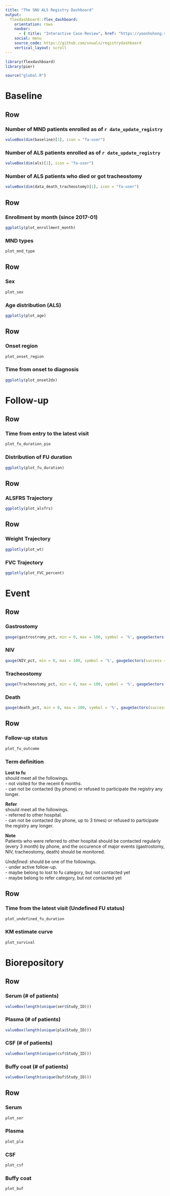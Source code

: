 ```yaml
---
title: "The SNU ALS Registry Dashboard"
output: 
  flexdashboard::flex_dashboard:
    orientation: rows
    navbar:
      - { title: "Interactive Case Review", href: "https://yoonhohong.shinyapps.io/ALSregistry2/"}
    social: menu
    source_code: https://github.com/snuals/registrydashboard
    vertical_layout: scroll
---
```


```r
library(flexdashboard)
library(pier)
```

```r
source("global.R")
```

Baseline
==================================================================

Row
------------------------------------------------------------------

### Number of MND patients enrolled as of `r date_update_registry`

```r
valueBox(dim(baseline)[1], icon = "fa-user")
```

### Number of ALS patients enrolled as of `r date_update_registry`

```r
valueBox(dim(als)[1], icon = "fa-user")
```

### Number of ALS patients who died or got tracheostomy

```r
valueBox(dim(data_death_tracheostomy)[1], icon = "fa-user")
```


Row
-----------------------------------------------------------------------

### Enrollment by month (since 2017-01)
```r
ggplotly(plot_enrollment_month)
```

### MND types
```r
plot_mnd_type
```

Row
-----------------------------------------------------------------------
### Sex
```r
plot_sex
```

### Age distribution (ALS)
```r
ggplotly(plot_age)
```

Row
----------------------------------------------------------------------
### Onset region
```r
plot_onset_region
```

### Time from onset to diagnosis 
```r
ggplotly(plot_onset2dx)
```

Follow-up
============================

Row
--------------------------
### Time from entry to the latest visit
```r
plot_fu_duration_pie
```

### Distribution of FU duration 
```r
ggplotly(plot_fu_duration)
```

Row
---------
### ALSFRS Trajectory 
```r
ggplotly(plot_alsfrs)
```

Row
--------
### Weight Trajectory
```r
ggplotly(plot_wt)
```

### FVC Trajectory
```r
ggplotly(plot_FVC_percent)
```

Event 
====================

Row 
------------------
### Gastrostomy 
```r
gauge(gastrostromy_pct, min = 0, max = 100, symbol = '%', gaugeSectors(success = c(20, 100), warning = c(10, 19), danger = c(0, 9)))
```

### NIV
```r
gauge(NIV_pct, min = 0, max = 100, symbol = '%', gaugeSectors(success = c(20, 100), warning = c(10, 19), danger = c(0, 9)))
```

### Tracheostomy 
```r
gauge(Tracheostomy_pct, min = 0, max = 100, symbol = '%', gaugeSectors(success = c(20, 100), warning = c(10, 19), danger = c(0, 9)))
```

### Death  
```r
gauge(death_pct, min = 0, max = 100, symbol = '%', gaugeSectors(success = c(20, 100), warning = c(10, 19), danger = c(0, 9)))
```

Row 
-----------
### Follow-up status 
```r
plot_fu_outcome
```

### Term definition

**Lost to fu**    
should meet all the followings.   
- not visited for the recent 6 months.   
- can not be contacted (by phone) or refused to participate the registry any longer.   

**Refer**   
should meet all the followings.    
- referred to other hospital.     
- can not be contacted (by phone, up to 3 times) or refused to participate the registry any longer.      

**Note**    
Patients who were referred to other hospital should be contacted regularly (every 3 month) by phone, and the occurence of major events (gastrostomy, NIV, tracheostomy, death) should be monitored.        

*Undefined*: should be one of the followings.       
- under active follow-up.      
- maybe belong to lost to fu category, but not contacted yet    
- maybe belong to refer category, but not contacted yet      

Row
---------------

### Time from the latest visit (Undefined FU status)
```r
plot_undefined_fu_duration
```

### KM estimate curve 
```r
plot_survival
```

Biorepository 
======================

Row
----------------------- 

### Serum (# of patients)  
```r
valueBox(length(unique(ser$Study_ID)))
```

### Plasma (# of patients) 
```r
valueBox(length(unique(pla$Study_ID)))
```

### CSF (# of patients)
```r
valueBox(length(unique(csf$Study_ID)))
```

### Buffy coat (# of patients) 
```r
valueBox(length(unique(buf$Study_ID)))
```

Row {data-height=300}
----------------------------   

### Serum 
```r
plot_ser
```

### Plasma 
```r
plot_pla
```

### CSF 
```r
plot_csf
```

### Buffy coat 
```r
plot_buf
```

















